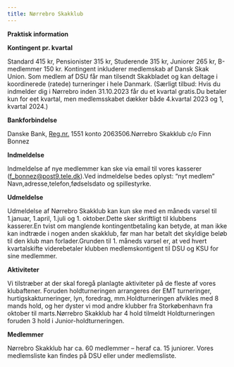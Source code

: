 ```yaml
---
title: Nørrebro Skakklub
---
```

**Praktisk information**

<HSeparator />





**Kontingent pr. kvartal**

Standard 415 kr, Pensionister 315 kr, Studerende 315 kr, Juniorer 265 kr, B-medlemmer 150 kr. Kontingent inkluderer medlemskab af Dansk Skak Union. Som medlem af DSU får man tilsendt Skakbladet og kan deltage i koordinerede (ratede) turneringer i hele Danmark. (Særligt tilbud: Hvis du indmelder dig i Nørrebro inden 31.10.2023 får du et kvartal gratis.Du betaler kun for eet kvartal, men medlemsskabet dækker både 4.kvartal 2023 og 1, kvartal 2024.)





**Bankforbindelse**

Danske Bank, [Reg.nr.](Reg.nr.) 1551 konto 2063506.Nørrebro Skakklub c/o Finn Bonnez

**Indmeldelse**

Indmeldelse af nye medlemmer kan ske via email til vores kasserer ([f_bonnez@post9.tele.dk](f_bonnez@post9.tele.dk)).Ved indmeldelse bedes oplyst: “nyt medlem” Navn,adresse,telefon,fødselsdato og spillestyrke.





**Udmeldelse**

Udmeldelse af Nørrebro Skakklub kan kun ske med en måneds varsel til 1.januar, 1.april, 1.juli og 1. oktober.Dette sker skriftligt til klubbens kasserer.En tvist om manglende kontingentbetaling kan betyde, at man ikke kan indtræde i nogen anden skakklub, før man har betalt det skyldige beløb til den klub man forlader.Grunden til 1. måneds varsel er, at ved hvert kvartalskifte viderebetaler klubben medlemskontigent til DSU og KSU for sine medlemmer.





**Aktiviteter**

Vi tilstræber at der skal foregå planlagte aktiviteter på de fleste af vores klubaftener. Foruden holdturneringen arrangeres der EMT turneringer, hurtigskakturneringer, lyn, foredrag, mm.Holdturneringen afvikles med 8 mands hold, og her dyster vi mod andre klubber fra Storkøbenhavn fra oktober til marts.Nørrebro Skakklub har 4 hold tilmeldt Holdturneringen foruden 3 hold i Junior-holdturneringen.





**Medlemmer**

Nørrebro Skakklub har ca. 60 medlemmer – heraf ca. 15 juniorer. Vores medlemsliste kan findes på DSU eller under medlemsliste.
